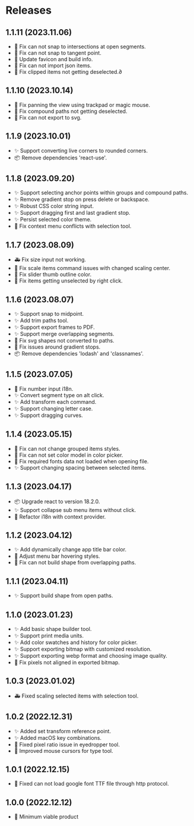 # Releases

## 1.1.11 (2023.11.06)

- 🐛 Fix can not snap to intersections at open segments.
- 🐛 Fix can not snap to tangent point.
- 🎨 Update favicon and build info.
- 🐛 Fix can not import json items.
- 🐛 Fix clipped items not getting deselected.∂

## 1.1.10 (2023.10.14)

- 🐛 Fix panning the view using trackpad or magic mouse.
- 🐛 Fix compound paths not getting deselected.
- 🐛 Fix can not export to svg.

## 1.1.9 (2023.10.01)

- ✨ Support converting live corners to rounded corners.
- 📦️ Remove dependencies 'react-use'.

## 1.1.8 (2023.09.20)

- ✨ Support selecting anchor points within groups and compound paths.
- ✨ Remove gradient stop on press delete or backspace.
- ✨ Robust CSS color string input.
- ✨ Support dragging first and last gradient stop.
- ✨ Persist selected color theme.
- 🐛 Fix context menu conflicts with selection tool.

## 1.1.7 (2023.08.09)

- 🚑️ Fix size input not working.
- 🐛 Fix scale items command issues with changed scaling center.
- 🐛 Fix slider thumb outline color.
- 🐛 Fix items getting unselected by right click.

## 1.1.6 (2023.08.07)

- ✨ Support snap to midpoint.
- ✨ Add trim paths tool.
- ✨ Support export frames to PDF.
- ✨ Support merge overlapping segments.
- 🐛 Fix svg shapes not converted to paths.
- 🐛 Fix issues around gradient stops.
- 📦️ Remove dependencies 'lodash' and 'classnames'.

## 1.1.5 (2023.07.05)

- 🐛 Fix number input i18n.
- ✨ Convert segment type on alt click.
- ✨ Add transform each command.
- ✨ Support changing letter case.
- ✨ Support dragging curves.

## 1.1.4 (2023.05.15)

- 🐛 Fix can not change grouped items styles.
- 🐛 Fix can not set color model in color picker.
- 🐛 Fix required fonts data not loaded when opening file.
- ✨ Support changing spacing between selected items.

## 1.1.3 (2023.04.17)

- 📦️ Upgrade react to version 18.2.0.
- ✨ Support collapse sub menu items without click.
- 🎨 Refactor i18n with context provider.

## 1.1.2 (2023.04.12)

- ✨ Add dynamically change app title bar color.
- 🎨 Adjust menu bar hovering styles.
- 🐛 Fix can not build shape from overlapping paths.

## 1.1.1 (2023.04.11)

- ✨ Support build shape from open paths.

## 1.1.0 (2023.01.23)

- ✨ Add basic shape builder tool.
- ✨ Support print media units.
- ✨ Add color swatches and history for color picker.
- ✨ Support exporting bitmap with customized resolution.
- ✨ Support exporting webp format and choosing image quality.
- 🐛 Fix pixels not aligned in exported bitmap.

## 1.0.3 (2023.01.02)

- 🚑️ Fixed scaling selected items with selection tool.

## 1.0.2 (2022.12.31)

- ✨ Added set transform reference point.
- ✨ Added macOS key combinations.
- 🐛 Fixed pixel ratio issue in eyedropper tool.
- 🎨 Improved mouse cursors for type tool.

## 1.0.1 (2022.12.15)

- 🐛 Fixed can not load google font TTF file through http protocol.

## 1.0.0 (2022.12.12)

- 🎉 Minimum viable product
